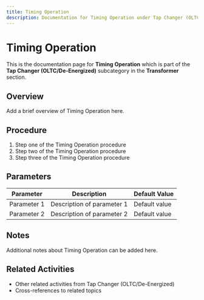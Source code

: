 ```yaml
---
title: Timing Operation
description: Documentation for Timing Operation under Tap Changer (OLTC/De-Energized) in Transformer category
---
```


# Timing Operation

This is the documentation page for **Timing Operation** which is part of the **Tap Changer (OLTC/De-Energized)** subcategory in the **Transformer** section.

## Overview

Add a brief overview of Timing Operation here.

## Procedure

1. Step one of the Timing Operation procedure
2. Step two of the Timing Operation procedure
3. Step three of the Timing Operation procedure

## Parameters

| Parameter | Description | Default Value |
|-----------|-------------|---------------|
| Parameter 1 | Description of parameter 1 | Default value |
| Parameter 2 | Description of parameter 2 | Default value |

## Notes

Additional notes about Timing Operation can be added here.

## Related Activities

- Other related activities from Tap Changer (OLTC/De-Energized)
- Cross-references to related topics
